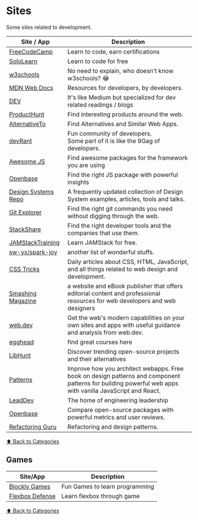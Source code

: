 # Sites

Some sites related to development.

| Site / App                                             | Description                                                                                                                                              |
| ------------------------------------------------------ | -------------------------------------------------------------------------------------------------------------------------------------------------------- |
| [FreeCodeCamp](https://freecodecamp.org)               | Learn to code, earn certifications                                                                                                                       |
| [SoloLearn](https://sololearn.com)                     | Learn to code for free                                                                                                                                   |
| [w3schools](https://w3schools.com)                     | No need to explain, who doesn't know w3schools? 😂                                                                                                       |
| [MDN Web Docs](https://developer.mozilla.org/)         | Resources for developers, by developers.                                                                                                                 |
| [DEV](https://dev.to/)                                 | It's like Medium but specialized for dev related readings / blogs                                                                                        |
| [ProductHunt](https://producthunt.com)                 | Find interesting products around the web.                                                                                                                |
| [AlternativeTo](https://alternativeto.net/)            | Find Alternatives and Similar Web Apps.                                                                                                                  |
| [devRant](https://devrant.com/)                        | Fun community of developers.<br/> Some part of it is like the 9Gag of developers.                                                                        |
| [Awesome JS](https://awesomejs.dev/)                   | Find awesome packages for the framework you are using                                                                                                    |
| [Openbase](https://openbase.io/)                       | Find the right JS package with powerful insights                                                                                                         |
| [Design Systems Repo](https://designsystemsrepo.com/)  | A frequently updated collection of Design System examples, articles, tools and talks.                                                                    |
| [Git Explorer](https://gitexplorer.com/)               | Find the right git commands you need without digging through the web.                                                                                    |
| [StackShare](https://stackshare.io/)                   | Find the right developer tools and the companies that use them.                                                                                          |
| [JAMStackTraining](https://jamstack.training/)         | Learn JAMStack for free.                                                                                                                                 |
| [sw-yx/spark-joy](https://github.com/sw-yx/spark-joy)  | another list of wonderful stuffs.                                                                                                                        |
| [CSS Tricks](https://css-tricks.com/)                  | Daily articles about CSS, HTML, JavaScript, and all things related to web design and development.                                                        |
| [Smashing Magazine](https://www.smashingmagazine.com/) | a website and eBook publisher that offers editorial content and professional resources for web developers and web designers                              |
| [web.dev](https://web.dev/)                            | Get the web's modern capabilities on your own sites and apps with useful guidance and analysis from web.dev.                                             |
| [egghead](https://egghead.io)                          | find great courses here                                                                                                                                  |
| [LibHunt](https://www.libhunt.com/)                    | Discover trending open-source projects and their alternatives                                                                                            |
| [Patterns](https://www.patterns.dev/)                  | Improve how you architect webapps. Free book on design patterns and component patterns for building powerful web apps with vanilla JavaScript and React. |
| [LeadDev](https://leaddev.com/)                        | The home of engineering leadership                                                                                                                       |
| [Openbase](https://openbase.com/)                      | Compare open-source packages with powerful metrics and user reviews.                                                                                     |
| [Refactoring Guru](https://refactoring.guru/)          | Refactoring and design patterns.                                                                                                                         |

[⬆️ Back to Categories](/bookmarks)

## Games

| Site/App                                          | Description                    |
| ------------------------------------------------- | ------------------------------ |
| [Blockly Games](https://blockly.games/)           | Fun Games to learn programming |
| [Flexbox Defense](http://www.flexboxdefense.com/) | Learn flexbox through game     |

[⬆️ Back to Categories](/bookmarks)
